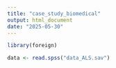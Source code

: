 ```yaml
---
title: "case_study_biomedical"
output: html_document
date: "2025-05-30"
---
```


```r

library(foreign)

data <- read.spss("data_ALS.sav")

```

